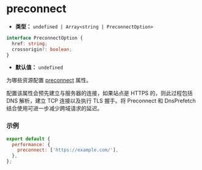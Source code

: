 # preconnect

- **类型：** `undefined | Array<string | PreconnectOption>`

```ts
interface PreconnectOption {
  href: string;
  crossorigin?: boolean;
}
```

- **默认值：** `undefined`

为哪些资源配置 [preconnect](https://developer.mozilla.org/en-US/docs/Web/HTML/Attributes/rel/preconnect) 属性。

配置该属性会预先建立与服务器的连接，如果站点是 HTTPS 的，则此过程包括 DNS 解析，建立 TCP 连接以及执行 TLS 握手。将 Preconnect 和 DnsPrefetch 结合使用可进一步减少跨域请求的延迟。

### 示例

```js
export default {
  performance: {
    preconnect: ['https://example.com/'],
  },
};
```
